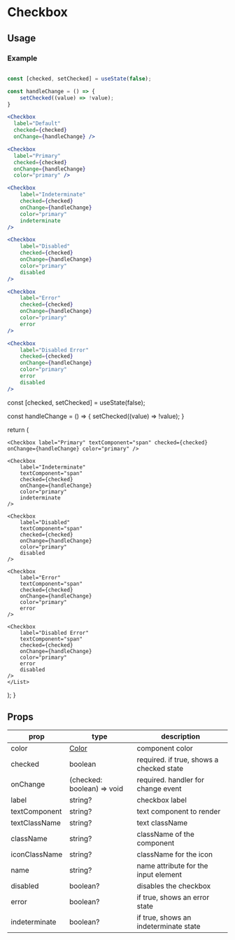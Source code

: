 # Checkbox


## Usage

### Example

```jsx

const [checked, setChecked] = useState(false);

const handleChange = () => {
    setChecked((value) => !value);
}

<Checkbox 
  label="Default"
  checked={checked}
  onChange={handleChange} />

<Checkbox 
  label="Primary"
  checked={checked}
  onChange={handleChange}
  color="primary" />

<Checkbox
    label="Indeterminate"
    checked={checked}
    onChange={handleChange}
    color="primary"
    indeterminate
/>

<Checkbox
    label="Disabled"
    checked={checked}
    onChange={handleChange}
    color="primary"
    disabled
/>

<Checkbox
    label="Error"
    checked={checked}
    onChange={handleChange}
    color="primary"
    error
/>

<Checkbox
    label="Disabled Error"
    checked={checked}
    onChange={handleChange}
    color="primary"
    error
    disabled
/>

```

const [checked, setChecked] = useState(false);

const handleChange = () => {
    setChecked((value) => !value);
}

return (
  <List>
    <Checkbox label="Default" textComponent="span" checked={checked} onChange={handleChange} />

    <Checkbox label="Primary" textComponent="span" checked={checked} onChange={handleChange} color="primary" />

    <Checkbox
        label="Indeterminate"
        textComponent="span"
        checked={checked}
        onChange={handleChange}
        color="primary"
        indeterminate
    />

    <Checkbox
        label="Disabled"
        textComponent="span"
        checked={checked}
        onChange={handleChange}
        color="primary"
        disabled
    />

    <Checkbox
        label="Error"
        textComponent="span"
        checked={checked}
        onChange={handleChange}
        color="primary"
        error
    />

    <Checkbox
        label="Disabled Error"
        textComponent="span"
        checked={checked}
        onChange={handleChange}
        color="primary"
        error
        disabled
    />
    </List>
  );
}

<CheckboxExample />

## Props

|prop|type|description|
|----|----|-----------|
|color|[Color](/docs/theming/colors)|component color|
|checked|boolean|required. if true, shows a checked state|
|onChange|(checked: boolean) => void|required. handler for change event|
|label|string?|checkbox label|
|textComponent|string?|text component to render|
|textClassName|string?|text className|
|className|string?| className of the component|
|iconClassName|string?|className for the icon|
|name|string?|name attribute for the input element|
|disabled|boolean?|disables the checkbox|
|error|boolean?|if true, shows an error state|
|indeterminate|boolean?|if true, shows an indeterminate state|
